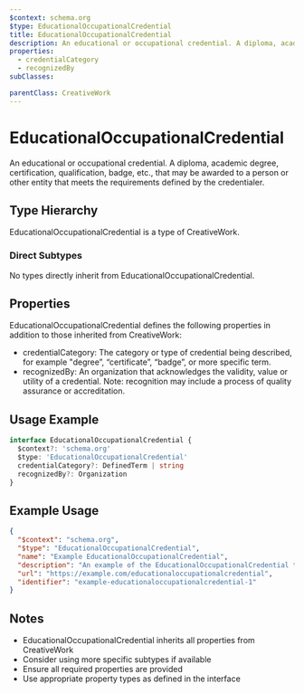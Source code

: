 ```yaml
---
$context: schema.org
$type: EducationalOccupationalCredential
title: EducationalOccupationalCredential
description: An educational or occupational credential. A diploma, academic degree, certification, qualification, badge, etc., that may be awarded to a person or other entity that meets the requirements defined by the credentialer.
properties:
  - credentialCategory
  - recognizedBy
subClasses:

parentClass: CreativeWork
---
```


# EducationalOccupationalCredential

An educational or occupational credential. A diploma, academic degree, certification, qualification, badge, etc., that may be awarded to a person or other entity that meets the requirements defined by the credentialer.

## Type Hierarchy

EducationalOccupationalCredential is a type of CreativeWork.

### Direct Subtypes

No types directly inherit from EducationalOccupationalCredential.

## Properties

EducationalOccupationalCredential defines the following properties in addition to those inherited from CreativeWork:

- credentialCategory: The category or type of credential being described, for example "degree”, “certificate”, “badge”, or more specific term.
- recognizedBy: An organization that acknowledges the validity, value or utility of a credential. Note: recognition may include a process of quality assurance or accreditation.

## Usage Example

```typescript
interface EducationalOccupationalCredential {
  $context?: 'schema.org'
  $type: 'EducationalOccupationalCredential'
  credentialCategory?: DefinedTerm | string
  recognizedBy?: Organization
}
```

## Example Usage

```json
{
  "$context": "schema.org",
  "$type": "EducationalOccupationalCredential",
  "name": "Example EducationalOccupationalCredential",
  "description": "An example of the EducationalOccupationalCredential type",
  "url": "https://example.com/educationaloccupationalcredential",
  "identifier": "example-educationaloccupationalcredential-1"
}
```

## Notes

- EducationalOccupationalCredential inherits all properties from CreativeWork
- Consider using more specific subtypes if available
- Ensure all required properties are provided
- Use appropriate property types as defined in the interface

